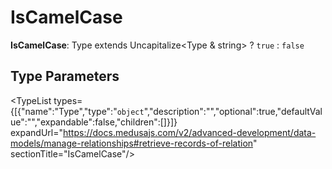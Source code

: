 
# IsCamelCase

 **IsCamelCase**: Type extends Uncapitalize&#60;Type & string&#62; ? `true` : `false`

## Type Parameters

<TypeList types={[{"name":"Type","type":"`object`","description":"","optional":true,"defaultValue":"","expandable":false,"children":[]}]} expandUrl="https://docs.medusajs.com/v2/advanced-development/data-models/manage-relationships#retrieve-records-of-relation" sectionTitle="IsCamelCase"/>
